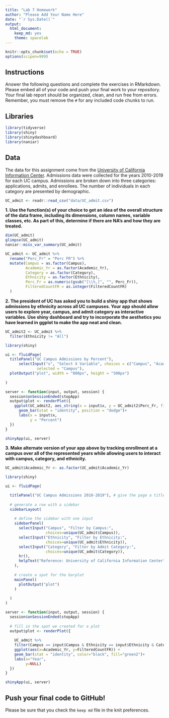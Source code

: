 ```yaml
---
title: "Lab 7 Homework"
author: "Please Add Your Name Here"
date: "`r Sys.Date()`"
output:
  html_document: 
    keep_md: yes
    theme: spacelab
---
```


```r
knitr::opts_chunk$set(echo = TRUE)
options(scipen=999)
```

## Instructions
Answer the following questions and complete the exercises in RMarkdown. Please embed all of your code and push your final work to your repository. Your final lab report should be organized, clean, and run free from errors. Remember, you must remove the `#` for any included code chunks to run.  

## Libraries
```r
library(tidyverse)
library(shiny)
library(shinydashboard)
library(naniar)
```

## Data
The data for this assignment come from the [University of California Information Center](https://www.universityofcalifornia.edu/infocenter). Admissions data were collected for the years 2010-2019 for each UC campus. Admissions are broken down into three categories: applications, admits, and enrollees. The number of individuals in each category are presented by demographic.  
```r
UC_admit <- readr::read_csv("data/UC_admit.csv")
```

**1. Use the function(s) of your choice to get an idea of the overall structure of the data frame, including its dimensions, column names, variable classes, etc. As part of this, determine if there are NA's and how they are treated.**  
```r
dim(UC_admit)
glimpse(UC_admit)
naniar::miss_var_summary(UC_admit)
```
```r
UC_admit <- UC_admit %>% 
  rename("Perc_Fr" = "Perc FR") %>% 
  mutate(Campus = as.factor(Campus),
         Academic_Yr = as.factor(Academic_Yr),
         Category = as.factor(Category),
         Ethnicity = as.factor(Ethnicity),
         Perc_Fr = as.numeric(gsub("[\\%,]", "", Perc_Fr)),
         FilteredCountFR = as.integer(FilteredCountFR)
  )
```





**2. The president of UC has asked you to build a shiny app that shows admissions by ethnicity across all UC campuses. Your app should allow users to explore year, campus, and admit category as interactive variables. Use shiny dashboard and try to incorporate the aesthetics you have learned in ggplot to make the app neat and clean.**
```r
UC_admit2 <- UC_admit %>% 
  filter(Ethnicity != "All")
```

```r
library(shiny)

ui <- fluidPage(
  titlePanel("UC Campus Admissions by Percent"),
      selectInput("x", "Select X Variable", choices = c("Campus", "Academic_Yr", "Category"), 
              selected = "Campus"),
  plotOutput("plot", width = "800px", height = "500px")
  
)

server <- function(input, output, session) {
  session$onSessionEnded(stopApp)
  output$plot <- renderPlot({
    ggplot(UC_admit2, aes_string(x = input$x, y = UC_admit2$Perc_Fr, fill = UC_admit2$Ethnicity))+
      geom_bar(stat = "identity", position = "dodge")+
      labs(x = input$x,
           y = "Percent")
  })
}

shinyApp(ui, server)
```


**3. Make alternate version of your app above by tracking enrollment at a campus over all of the represented years while allowing users to interact with campus, category, and ethnicity.**
```r
UC_admit$Academic_Yr <- as.factor(UC_admit$Academic_Yr)
```

```r
library(shiny)

ui <- fluidPage(

  titlePanel("UC Campus Admissions 2010-2019"), # give the page a title
  
  # generate a row with a sidebar
  sidebarLayout(      
    
    # define the sidebar with one input
    sidebarPanel(
      selectInput("Campus", "Filter by Campus:", 
                  choices=unique(UC_admit$Campus)),
      selectInput("Ethnicity", "Filter by Ethnicity:", 
                  choices=unique(UC_admit$Ethnicity)),
      selectInput("Category", "Filter by Admit Category:", 
                  choices=unique(UC_admit$Category)),
      hr(),
      helpText("Reference: University of California Information Center")
    ),
    
    # create a spot for the barplot
    mainPanel(
      plotOutput("plot")  
    )
    
  )
)

server <- function(input, output, session) {
  session$onSessionEnded(stopApp)
  
  # fill in the spot we created for a plot
  output$plot <- renderPlot({
    
    UC_admit %>%
    filter(Campus == input$Campus & Ethnicity == input$Ethnicity & Category == input$Category) %>% 
    ggplot(aes(x=Academic_Yr, y=FilteredCountFR)) + 
    geom_bar(stat = "identity", color="black", fill="green2")+
    labs(x="Year",
         y=NULL)
  })
}

shinyApp(ui, server)
```


## Push your final code to GitHub!
Please be sure that you check the `keep md` file in the knit preferences. 